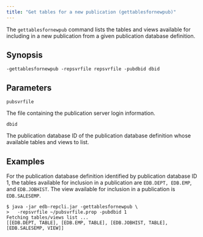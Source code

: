 ```yaml
---
title: "Get tables for a new publication (gettablesfornewpub)"
---
```


<div id="get_tables_for_new_publication" class="registered_link"></div>

The `gettablesfornewpub` command lists the tables and views available for including in a new publication from a given publication database definition.

## Synopsis

`-gettablesfornewpub -repsvrfile repsvrfile -pubdbid dbid`

## Parameters

`pubsvrfile`

The file containing the publication server login information.

`dbid`

The publication database ID of the publication database definition whose available tables and views to list.

## Examples

For the publication database definition identified by publication database ID 1, the tables available for inclusion in a publication are `EDB.DEPT, EDB.EMP`, and `EDB.JOBHIST`. The view available for inclusion in a publication is `EDB.SALESEMP`.

```shell
$ java -jar edb-repcli.jar -gettablesfornewpub \
>   -repsvrfile ~/pubsvrfile.prop -pubdbid 1
Fetching tables/views list ...
[[EDB.DEPT, TABLE], [EDB.EMP, TABLE], [EDB.JOBHIST, TABLE], [EDB.SALESEMP, VIEW]]
```
